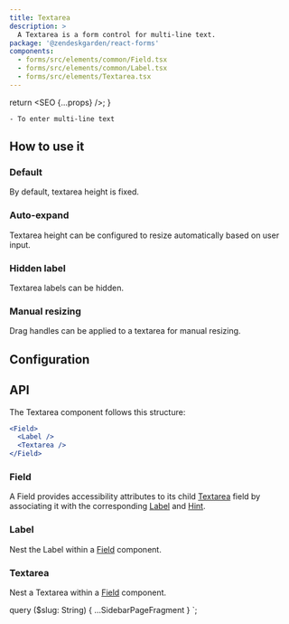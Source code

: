 ```yaml
---
title: Textarea
description: >
  A Textarea is a form control for multi-line text.
package: '@zendeskgarden/react-forms'
components:
  - forms/src/elements/common/Field.tsx
  - forms/src/elements/common/Label.tsx
  - forms/src/elements/Textarea.tsx
---
```



  return <SEO {...props} />;
}

<Usage>
  <Use>

    - To enter multi-line text

  </Use>
</Usage>

## How to use it

### Default

By default, textarea height is fixed.


<CodeExample code={DefaultCode}>
  <Default />
</CodeExample>

### Auto-expand

Textarea height can be configured to resize automatically based on user input.


<CodeExample code={AutoExpandCode}>
  <AutoExpand />
</CodeExample>

### Hidden label

Textarea labels can be hidden.


<CodeExample code={HiddenCode}>
  <Hidden />
</CodeExample>

### Manual resizing

Drag handles can be applied to a textarea for manual resizing.


<CodeExample code={DragHandlesCode}>
  <DragHandles />
</CodeExample>

## Configuration

<Configuration reactPackage={props.data.mdx.package} components={props.data.mdx.components} />

## API

The Textarea component follows this structure:

```jsx
<Field>
  <Label />
  <Textarea />
</Field>
```

### Field

<Component components={props.data.mdx.components} componentName="field" />

A Field provides accessibility attributes to its child [Textarea](#textarea) field by associating it
with the corresponding [Label](#label) and [Hint](/components/input#hint).

<PropSheet components={props.data.mdx.components} componentName="field" />

### Label

<Component components={props.data.mdx.components} componentName="label" />

Nest the Label within a [Field](#field) component.

<PropSheet components={props.data.mdx.components} componentName="label" />

### Textarea

<Component components={props.data.mdx.components} componentName="textarea" />

Nest a Textarea within a [Field](#field) component.

<PropSheet components={props.data.mdx.components} componentName="textarea" />


  query ($slug: String) {
    ...SidebarPageFragment
  }
`;
